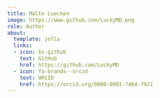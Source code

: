 ```yaml
---
title: Malte Luecken
image: https://www.github.com/LuckyMD.png
role: Author
about:
  template: jolla
  links:
  - icon: bi-github
    text: GitHub
    href: https://github.com/LuckyMD
  - icon: fa-brands--orcid
    text: ORCID
    href: https://orcid.org/0000-0001-7464-7921
---
```


